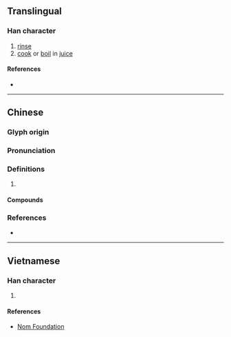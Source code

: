 {{character info/new}}
==Translingual==

===Han character===
{{Han char|rn=85|rad=水|as=08|sn=11|four=32100|canj=ESBN|ids=⿰氵刷}}

# [[rinse]]
# [[cook]] or [[boil]] in [[juice]]

====References====
* {{Han ref|kx=0627.360|dkj=17580|dj=1029.230|hdz=31664.060|uh=6DAE|ud=28078|bh=B252|bd=45650}}

----

==Chinese==
{{zh-forms}}

===Glyph origin===
{{Han etym}}

===Pronunciation===
{{zh-pron
|m=shuàn
|c=saan3,syun3
|mn=ml:soàn
|mc=y
|oc=y
|cat=v
}}

===Definitions===
{{zh-hanzi}}

# {{rfdef|zh}}

====Compounds====
{{zh-der|涮羊肉|涮鍋子}}

===References===
* {{R:yue:Hanzi}}

----

==Vietnamese==

===Han character===
{{vi-readings|rs=水08| hanviet = loát}}

# {{defn|lang=vi|sort=水08}}

====References====
* [http://nomfoundation.org/common/nom_details.php?codepoint=6dae Nom Foundation]